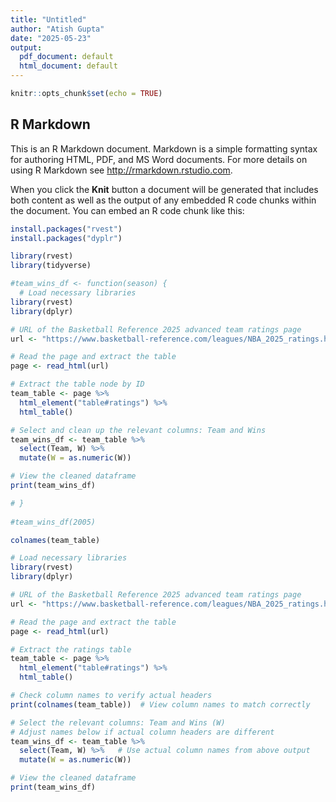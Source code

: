 ```yaml
---
title: "Untitled"
author: "Atish Gupta"
date: "2025-05-23"
output:
  pdf_document: default
  html_document: default
---
```


```r
knitr::opts_chunk$set(echo = TRUE)
```

## R Markdown

This is an R Markdown document. Markdown is a simple formatting syntax for authoring HTML, PDF, and MS Word documents. For more details on using R Markdown see <http://rmarkdown.rstudio.com>.

When you click the **Knit** button a document will be generated that includes both content as well as the output of any embedded R code chunks within the document. You can embed an R code chunk like this:

```r
install.packages("rvest")
install.packages("dyplr")
```

```r
library(rvest)
library(tidyverse)
```
```r
#team_wins_df <- function(season) {
  # Load necessary libraries
library(rvest)
library(dplyr)

# URL of the Basketball Reference 2025 advanced team ratings page
url <- "https://www.basketball-reference.com/leagues/NBA_2025_ratings.html"

# Read the page and extract the table
page <- read_html(url)

# Extract the table node by ID
team_table <- page %>%
  html_element("table#ratings") %>%
  html_table()

# Select and clean up the relevant columns: Team and Wins
team_wins_df <- team_table %>%
  select(Team, W) %>%
  mutate(W = as.numeric(W))

# View the cleaned dataframe
print(team_wins_df)

# }
  
#team_wins_df(2005)

```

```r
colnames(team_table)

```
```r
# Load necessary libraries
library(rvest)
library(dplyr)

# URL of the Basketball Reference 2025 advanced team ratings page
url <- "https://www.basketball-reference.com/leagues/NBA_2025_ratings.html"

# Read the page and extract the table
page <- read_html(url)

# Extract the ratings table
team_table <- page %>%
  html_element("table#ratings") %>%
  html_table()

# Check column names to verify actual headers
print(colnames(team_table))  # View column names to match correctly

# Select the relevant columns: Team and Wins (W)
# Adjust names below if actual column headers are different
team_wins_df <- team_table %>%
  select(Team, W) %>%   # Use actual column names from above output
  mutate(W = as.numeric(W))

# View the cleaned dataframe
print(team_wins_df)

```

